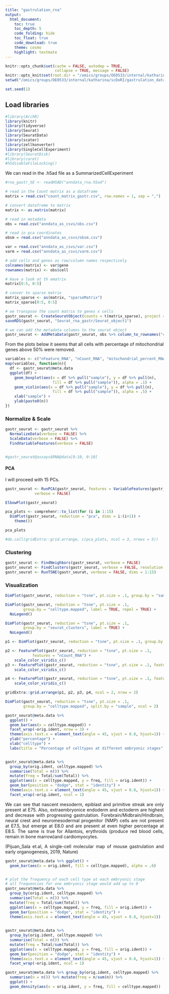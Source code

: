 ```yaml
---
title: "gastrulation_rna"
output: 
  html_document:
    toc: true
    toc_depth: 5
    code_folding: hide
    toc_float: true
    code_download: true
    theme: cosmo
    highlight: textmate
---
```



<style>
body {
text-align: justify}
</style>

```r
knitr::opts_chunk$set(cache = FALSE, autodep = TRUE, 
                      collapse = TRUE, message = FALSE)
knitr::opts_knit$set(root.dir = "/omics/groups/OE0533/internal/katharina/scDoRI/gastrulation_data/")
setwd("/omics/groups/OE0533/internal/katharina/scDoRI/gastrulation_data/")

set.seed(1)
```


## Load libraries
  
```r
#library(ArchR)
library(knitr)
library(tidyverse)
library(Seurat)
library(SeuratData)
library(scater)
library(zellkonverter)
library(SingleCellExperiment)
#library(SeuratDisk)
#library(caret)
#h5disableFileLocking()
```

We can read in the .h5ad file as a SummarizedCellExperiment

```r
#rna_gastr_SE <- readH5AD("anndata_rna.h5ad")
```



```r
# read in the Count matrix as a dataframe
matrix = read.csv("count_matrix_gastr.csv", row.names = 1, sep = ",")

# convert dataframe to matrix
matrix <- as.matrix(matrix)
```

```r
# read in metadata
obs = read.csv("anndata_as_csvs/obs.csv")

# read in pca coordinates
obsm = read.csv("anndata_as_csvs/obsm.csv")

var = read.csv("anndata_as_csvs/var.csv")
varm = read.csv("anndata_as_csvs/varm.csv")

```



```r
# add cells and genes as row/column names respectively
colnames(matrix) <- var$gene
rownames(matrix) <- obs$cell

# Have a look at th ematrix
matrix[0:5, 0:5]

# conver to sparse matrix
matrix_sparse <- as(matrix, "sparseMatrix")
matrix_sparse[0:5, 0:5]
```


```r
# we transpose the count matrix to genes x cells
gastr_seurat <- CreateSeuratObject(counts = t(matrix_sparse), project = "mouse_gastrulation")
saveRDS(gastr_seurat, "Seurat_rna_gastr/Seurat_object1")
```

```r
# we can add the metadata columns to the seurat object
gastr_seurat <- AddMetaData(gastr_seurat, obs %>% column_to_rownames("cell"))
```

From the plots below it seems that all cells with percentage of mitochondrial 
genes above 50% were removed.

```r
variables <- c("nFeature_RNA", "nCount_RNA", "mitochondrial_percent_RNA")
map(variables, function(n){
  df <- gastr_seurat@meta.data
  ggplot(df) +
    geom_boxplot(aes(x = df %>% pull("sample"), y = df %>% pull(n),
                     fill = df %>% pull("sample")), alpha = .1) +
    geom_violin(aes(x = df %>% pull("sample"), y = df %>% pull(n),
                     fill = df %>% pull("sample")), alpha = .5) +
    xlab("sample") +
    ylab(paste0(n))
})

```

### Normalize & Scale

```r
gastr_seurat <- gastr_seurat %>% 
  NormalizeData(verbose = FALSE) %>% 
  ScaleData(verbose = FALSE) %>%
  FindVariableFeatures(verbose = FALSE)


#gastr_seurat@assays$RNA@data[0:10, 0:10]
```


#### PCA

I will proceed with 15 PCs.

```r
gastr_seurat <- RunPCA(gastr_seurat, features = VariableFeatures(gastr_seurat),
             verbose = FALSE)

ElbowPlot(gastr_seurat)
```

```r
pca_plots <- comprehenr::to_list(for (i in 1:15)
  DimPlot(gastr_seurat, reduction = "pca", dims = i:(i+1)) +
    theme())

pca_plots

#do.call(gridExtra::grid.arrange, c(pca_plots, ncol = 3, nrows = 5))
```

### Clustering

```r
gastr_seurat <- FindNeighbors(gastr_seurat, verbose = FALSE)
gastr_seurat <- FindClusters(gastr_seurat, verbose = FALSE, resolution = 0.9)
gastr_seurat <- RunTSNE(gastr_seurat, verbose = FALSE, dims = 1:15)
```


### Visualization

```r
DimPlot(gastr_seurat, reduction = "tsne", pt.size = .1, group.by = "sample")
```
```r
DimPlot(gastr_seurat, reduction = "tsne", pt.size = .1, 
        group.by = "celltype.mapped", label = TRUE, repel = TRUE) +
  NoLegend()

```

```r
DimPlot(gastr_seurat, reduction = "tsne", pt.size = .1, 
        group.by = "seurat_clusters", label = TRUE) +
  NoLegend()
```

```r
p1 <- DimPlot(gastr_seurat, reduction = "tsne", pt.size = .1, group.by = "sample")

p2 <- FeaturePlot(gastr_seurat, reduction = "tsne", pt.size = .1,
            features = "nCount_RNA") +
    scale_color_viridis_c() 
p3 <- FeaturePlot(gastr_seurat, reduction = "tsne", pt.size = .1, features = "mitochondrial_percent_RNA") +
    scale_color_viridis_c() 

p4 <- FeaturePlot(gastr_seurat, reduction = "tsne", pt.size = .1, features = "nFeature_RNA") +
    scale_color_viridis_c() 

gridExtra::grid.arrange(p1, p2, p3, p4, ncol = 2, nrow = 2)
```


```r
DimPlot(gastr_seurat, reduction = "tsne", pt.size = .1, 
        group.by = "celltype.mapped", split.by = "sample", ncol = 2)
```


```r
gastr_seurat@meta.data %>% 
  ggplot() +
  geom_bar(aes(x = celltype.mapped)) +
  facet_wrap(~orig.ident, nrow = 3) + 
  theme(axis.text.x = element_text(angle = 45, vjust = 0.8, hjust=1)) +
  ylab("percentage") +
  xlab("celltype") +
  labs(title = "Percentage of celltypes at different embryonic stages")


gastr_seurat@meta.data %>%
  group_by(orig.ident, celltype.mapped) %>% 
  summarise(Total = n()) %>% 
  mutate(freq = Total/sum(Total)) %>% 
  ggplot(aes(x = celltype.mapped, y = freq, fill = orig.ident)) +
  geom_bar(position = "dodge", stat = "identity") +
  theme(axis.text.x = element_text(angle = 45, vjust = 0.8, hjust=1)) +
  facet_wrap(~orig.ident, ncol = 1)
```

We can see that nascent mesoderm, epiblast and primitive streak are only present 
at E75. Also, extraembryonice endoderm and ectoderm are highest and decrease 
with progressing gastrulation. Forebrain/Midbrain/Hindbrain, neural crest and 
neuromesodermal progenitor (NMP) cells are not present at 
E7.5, but emerge at E8.0 and are present at even higher percentage at E8.5. The 
same is true for Allantois, erythroids (produce red blood cells, remain in bone
marrow)and cardiomyocytes.

(Pijuan_Sala et.al, A single-cell molecular map of mouse
gastrulation and early organogenesis, 2019, Nature)

```r

gastr_seurat@meta.data %>% ggplot() +
  geom_bar(aes(x = orig.ident, fill = celltype.mapped), alpha = .6)


# plot the frequency of each cell type at each embryonic stage
# all frequencies for one embryonic stage would add up to 0
gastr_seurat@meta.data %>%
  group_by(orig.ident, celltype.mapped) %>% 
  summarise(Total = n()) %>% 
  mutate(freq = Total/sum(Total)) %>% 
  ggplot(aes(x = celltype.mapped, y = freq, fill = orig.ident)) +
  geom_bar(position = "dodge", stat = "identity") +
  theme(axis.text.x = element_text(angle = 45, vjust = 0.8, hjust=1)) 
  
```


```r
gastr_seurat@meta.data %>%
  group_by(orig.ident, celltype.mapped) %>% 
  summarise(Total = n()) %>% 
  mutate(freq = Total/sum(Total)) %>% 
  ggplot(aes(x = celltype.mapped, y = freq, fill = orig.ident)) +
  geom_bar(position = "dodge", stat = "identity") +
  theme(axis.text.x = element_text(angle = 45, vjust = 0.8, hjust=1)) +
  facet_wrap(~orig.ident, ncol = 1)
```


```r
gastr_seurat@meta.data %>% group_by(orig.ident, celltype.mapped) %>% 
  summarise(n = n()) %>% mutate(freq = n/sum(n)) %>% 
  ggplot() +
  geom_density(aes(x = orig.ident, y = freq, fill = celltype.mapped)) 
```


```r

```


